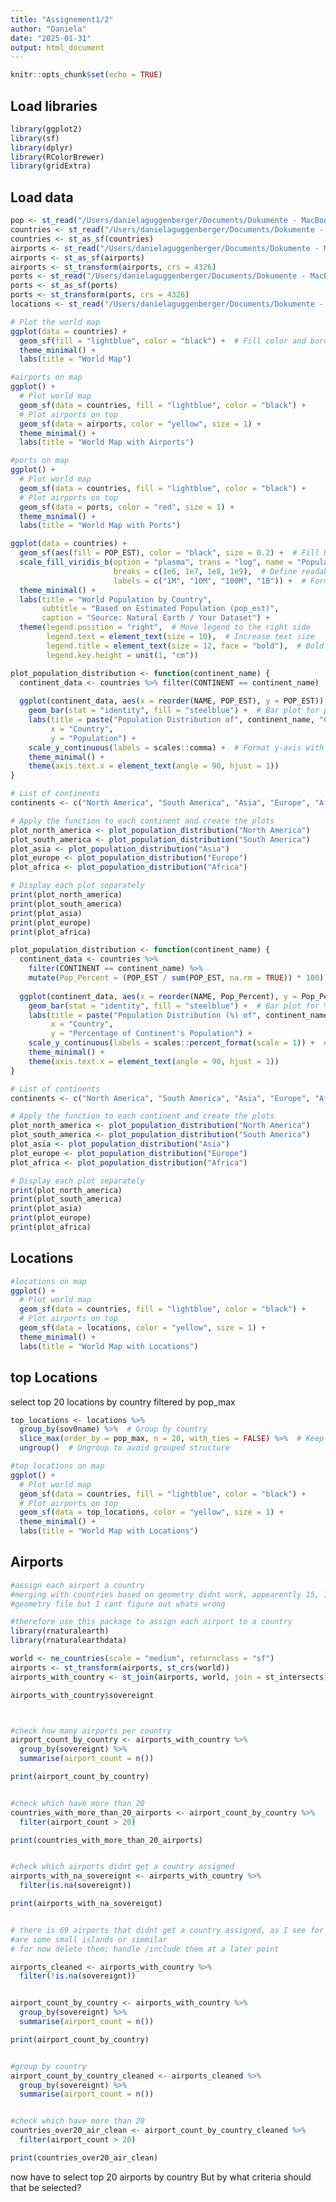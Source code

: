 ```yaml
---
title: "Assignement1/2"
author: "Daniela"
date: "2025-01-31"
output: html_document
---
```


```r
knitr::opts_chunk$set(echo = TRUE)
```

## Load libraries
```r
library(ggplot2)
library(sf)
library(dplyr)
library(RColorBrewer)
library(gridExtra)
```

## Load data
```r
pop <- st_read("/Users/danielaguggenberger/Documents/Dokumente - MacBook Air von Daniela/BSE/GeoSpatial/PS2/data/ne_110m_populated_places/ne_110m_populated_places.shp")
countries <- st_read("/Users/danielaguggenberger/Documents/Dokumente - MacBook Air von Daniela/BSE/GeoSpatial/PS2/data/ne_110m_admin_0_countries/ne_110m_admin_0_countries.shp")
countries <- st_as_sf(countries)
airports <- st_read("/Users/danielaguggenberger/Documents/Dokumente - MacBook Air von Daniela/BSE/GeoSpatial/PS2/data/ne_10m_airports/ne_10m_airports.shp")
airports <- st_as_sf(airports)
airports <- st_transform(airports, crs = 4326)
ports <- st_read("/Users/danielaguggenberger/Documents/Dokumente - MacBook Air von Daniela/BSE/GeoSpatial/PS2/data/ne_10m_ports/ne_10m_ports.shp")
ports <- st_as_sf(ports)
ports <- st_transform(ports, crs = 4326)
locations <- st_read("/Users/danielaguggenberger/Documents/Dokumente - MacBook Air von Daniela/BSE/GeoSpatial/PS2/data/ne_10m_populated_places_simple/ne_10m_populated_places_simple.shp")

```

```r
# Plot the world map
ggplot(data = countries) +
  geom_sf(fill = "lightblue", color = "black") +  # Fill color and borders
  theme_minimal() + 
  labs(title = "World Map")

#airports on map
ggplot() +
  # Plot world map
  geom_sf(data = countries, fill = "lightblue", color = "black") +
  # Plot airports on top
  geom_sf(data = airports, color = "yellow", size = 1) +
  theme_minimal() +
  labs(title = "World Map with Airports")

#ports on map
ggplot() +
  # Plot world map
  geom_sf(data = countries, fill = "lightblue", color = "black") +
  # Plot airports on top
  geom_sf(data = ports, color = "red", size = 1) +
  theme_minimal() +
  labs(title = "World Map with Ports")
```

```r
ggplot(data = countries) +
  geom_sf(aes(fill = POP_EST), color = "black", size = 0.2) +  # Fill based on population
  scale_fill_viridis_b(option = "plasma", trans = "log", name = "Population", 
                       breaks = c(1e6, 1e7, 1e8, 1e9),  # Define readable breaks
                       labels = c("1M", "10M", "100M", "1B")) +  # Format labels
  theme_minimal() +
  labs(title = "World Population by Country",
       subtitle = "Based on Estimated Population (pop_est)",
       caption = "Source: Natural Earth / Your Dataset") +
  theme(legend.position = "right",  # Move legend to the right side
        legend.text = element_text(size = 10),  # Increase text size
        legend.title = element_text(size = 12, face = "bold"),  # Bold legend title
        legend.key.height = unit(1, "cm"))  
```

```r
plot_population_distribution <- function(continent_name) {
  continent_data <- countries %>% filter(CONTINENT == continent_name)
  
  ggplot(continent_data, aes(x = reorder(NAME, POP_EST), y = POP_EST)) + 
    geom_bar(stat = "identity", fill = "steelblue") +  # Bar plot for population
    labs(title = paste("Population Distribution of", continent_name, "Countries"),
         x = "Country",
         y = "Population") +
    scale_y_continuous(labels = scales::comma) +  # Format y-axis with commas
    theme_minimal() +
    theme(axis.text.x = element_text(angle = 90, hjust = 1))
}

# List of continents
continents <- c("North America", "South America", "Asia", "Europe", "Africa")

# Apply the function to each continent and create the plots
plot_north_america <- plot_population_distribution("North America")
plot_south_america <- plot_population_distribution("South America")
plot_asia <- plot_population_distribution("Asia")
plot_europe <- plot_population_distribution("Europe")
plot_africa <- plot_population_distribution("Africa")

# Display each plot separately
print(plot_north_america)
print(plot_south_america)
print(plot_asia)
print(plot_europe)
print(plot_africa)
```

```r
plot_population_distribution <- function(continent_name) {
  continent_data <- countries %>%
    filter(CONTINENT == continent_name) %>%
    mutate(Pop_Percent = (POP_EST / sum(POP_EST, na.rm = TRUE)) * 100)  # Calculate % of total
  
  ggplot(continent_data, aes(x = reorder(NAME, Pop_Percent), y = Pop_Percent)) + 
    geom_bar(stat = "identity", fill = "steelblue") +  # Bar plot for % population
    labs(title = paste("Population Distribution (%) of", continent_name, "Countries"),
         x = "Country",
         y = "Percentage of Continent's Population") +
    scale_y_continuous(labels = scales::percent_format(scale = 1)) +  # Format as percentages
    theme_minimal() +
    theme(axis.text.x = element_text(angle = 90, hjust = 1))
}

# List of continents
continents <- c("North America", "South America", "Asia", "Europe", "Africa")

# Apply the function to each continent and create the plots
plot_north_america <- plot_population_distribution("North America")
plot_south_america <- plot_population_distribution("South America")
plot_asia <- plot_population_distribution("Asia")
plot_europe <- plot_population_distribution("Europe")
plot_africa <- plot_population_distribution("Africa")

# Display each plot separately
print(plot_north_america)
print(plot_south_america)
print(plot_asia)
print(plot_europe)
print(plot_africa)
```
## Locations 

```r
#locations on map
ggplot() +
  # Plot world map
  geom_sf(data = countries, fill = "lightblue", color = "black") +
  # Plot airports on top
  geom_sf(data = locations, color = "yellow", size = 1) +
  theme_minimal() +
  labs(title = "World Map with Locations")
```
## top Locations
select top 20 locations by country filtered by pop_max
```r
top_locations <- locations %>%
  group_by(sov0name) %>%  # Group by country
  slice_max(order_by = pop_max, n = 20, with_ties = FALSE) %>%  # Keep top 20 per country
  ungroup()  # Ungroup to avoid grouped structure

#top locations on map
ggplot() +
  # Plot world map
  geom_sf(data = countries, fill = "lightblue", color = "black") +
  # Plot airports on top
  geom_sf(data = top_locations, color = "yellow", size = 1) +
  theme_minimal() +
  labs(title = "World Map with Locations")
```
## Airports
```r
#assign each airport a country
#merging with countries based on geometry didnt work, appearently 15, 16 and 19 have an invalid 
#geometry file but I cant figure out whats wrong

#therefore use this package to assign each airport to a country
library(rnaturalearth)
library(rnaturalearthdata)

world <- ne_countries(scale = "medium", returnclass = "sf")
airports <- st_transform(airports, st_crs(world))
airports_with_country <- st_join(airports, world, join = st_intersects)

airports_with_country$sovereignt



#check how many airports per country
airport_count_by_country <- airports_with_country %>%
  group_by(sovereignt) %>%
  summarise(airport_count = n())

print(airport_count_by_country)


#check which have more than 20
countries_with_more_than_20_airports <- airport_count_by_country %>%
  filter(airport_count > 20)

print(countries_with_more_than_20_airports)


#check which airports didnt get a country assigned
airports_with_na_sovereignt <- airports_with_country %>%
  filter(is.na(sovereignt))

print(airports_with_na_sovereignt)


# there is 69 airports that didnt get a country assigned, as I see for now mostry because they 
#are some small islands or simmilar
# for now delete them; handle /include them at a later point

airports_cleaned <- airports_with_country %>%
  filter(!is.na(sovereignt))


airport_count_by_country <- airports_with_country %>%
  group_by(sovereignt) %>%
  summarise(airport_count = n())

print(airport_count_by_country)


#group by country
airport_count_by_country_cleaned <- airports_cleaned %>%
  group_by(sovereignt) %>%
  summarise(airport_count = n())


#check which have more than 20
countries_over20_air_clean <- airport_count_by_country_cleaned %>%
  filter(airport_count > 20)

print(countries_over20_air_clean)
```
now have to select top 20 airports by country
But by what criteria should that be selected?
```r
```

